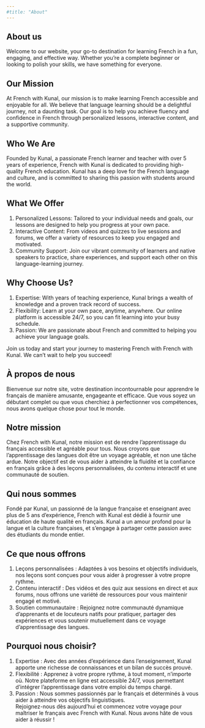 ```yaml
---
#title: "About"
---
```


::: {.content-visible when-profile="english"}
# About us

Welcome to our website, your go-to destination for learning French in a fun, engaging, and effective way. Whether you're a complete beginner or looking to polish your skills, we have something for everyone.

## Our Mission

At French with Kunal, our mission is to make learning French accessible and enjoyable for all. We believe that language learning should be a delightful journey, not a daunting task. Our goal is to help you achieve fluency and confidence in French through personalized lessons, interactive content, and a supportive community.

## Who We Are

Founded by Kunal, a passionate French learner and teacher with over 5 years of experience, French with Kunal is dedicated to providing high-quality French education. Kunal has a deep love for the French language and culture, and is committed to sharing this passion with students around the world.

## What We Offer

1.  Personalized Lessons: Tailored to your individual needs and goals, our lessons are designed to help you progress at your own pace. <br>
2.  Interactive Content: From videos and quizzes to live sessions and forums, we offer a variety of resources to keep you engaged and motivated. <br>
3.  Community Support: Join our vibrant community of learners and native speakers to practice, share experiences, and support each other on this language-learning journey.<br>

## Why Choose Us?

1.  Expertise: With years of teaching experience, Kunal brings a wealth of knowledge and a proven track record of success. <br>
2.  Flexibility: Learn at your own pace, anytime, anywhere. Our online platform is accessible 24/7, so you can fit learning into your busy schedule. <br>
3.  Passion: We are passionate about French and committed to helping you achieve your language goals. <br>

Join us today and start your journey to mastering French with French with Kunal. We can't wait to help you succeed!
:::

::: {.content-visible when-profile="french"}
## À propos de nous

Bienvenue sur notre site, votre destination incontournable pour apprendre le français de manière amusante, engageante et efficace. Que vous soyez un débutant complet ou que vous cherchiez à perfectionner vos compétences, nous avons quelque chose pour tout le monde.

## Notre mission

Chez French with Kunal, notre mission est de rendre l'apprentissage du français accessible et agréable pour tous. Nous croyons que l'apprentissage des langues doit être un voyage agréable, et non une tâche ardue. Notre objectif est de vous aider à atteindre la fluidité et la confiance en français grâce à des leçons personnalisées, du contenu interactif et une communauté de soutien.

## Qui nous sommes

Fondé par Kunal, un passionné de la langue française et enseignant avec plus de 5 ans d'expérience, French with Kunal est dédié à fournir une éducation de haute qualité en français. Kunal a un amour profond pour la langue et la culture françaises, et s'engage à partager cette passion avec des étudiants du monde entier.

## Ce que nous offrons

1.  Leçons personnalisées : Adaptées à vos besoins et objectifs individuels, nos leçons sont conçues pour vous aider à progresser à votre propre rythme. <br>
2.  Contenu interactif : Des vidéos et des quiz aux sessions en direct et aux forums, nous offrons une variété de ressources pour vous maintenir engagé et motivé. <br>
3.  Soutien communautaire : Rejoignez notre communauté dynamique d'apprenants et de locuteurs natifs pour pratiquer, partager des expériences et vous soutenir mutuellement dans ce voyage d'apprentissage des langues. <br>

## Pourquoi nous choisir?

1.  Expertise : Avec des années d'expérience dans l'enseignement, Kunal apporte une richesse de connaissances et un bilan de succès prouvé. <br>
2.  Flexibilité : Apprenez à votre propre rythme, à tout moment, n'importe où. Notre plateforme en ligne est accessible 24/7, vous permettant d'intégrer l'apprentissage dans votre emploi du temps chargé. <br>
3.  Passion : Nous sommes passionnés par le français et déterminés à vous aider à atteindre vos objectifs linguistiques. <br> Rejoignez-nous dès aujourd'hui et commencez votre voyage pour maîtriser le français avec French with Kunal. Nous avons hâte de vous aider à réussir !
:::